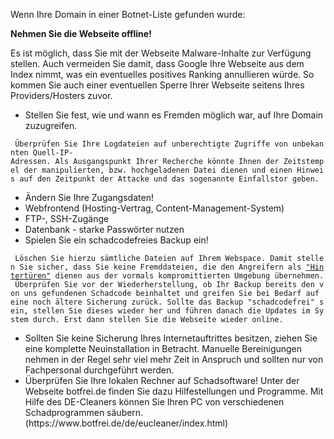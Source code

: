 Wenn Ihre Domain in einer Botnet-Liste gefunden wurde:

<div class="attention">'''Nehmen Sie die Webseite offline!'''</div>

Es ist möglich, dass Sie mit der Webseite Malware-Inhalte zur Verfügung stellen. Auch vermeiden Sie damit, dass Google Ihre Webseite aus dem Index nimmt, was ein eventuelles positives Ranking annullieren würde. So kommen Sie auch einer eventuellen Sperre Ihrer Webseite seitens Ihres Providers/Hosters zuvor.

* Stellen Sie fest, wie und wann es Fremden möglich war, auf Ihre Domain zuzugreifen.
  Überprüfen Sie Ihre Logdateien auf unberechtigte Zugriffe von unbekannten Quell-IP-Adressen. Als Ausgangspunkt Ihrer Recherche könnte Ihnen der Zeitstempel der manipulierten, bzw. hochgeladenen Datei dienen und einen Hinweis auf den Zeitpunkt der Attacke und das sogenannte Einfallstor geben.
* Ändern Sie Ihre Zugangsdaten!
* Webfrontend (Hosting-Vertrag, Content-Management-System)
* FTP-, SSH-Zugänge
* Datenbank - starke Passwörter nutzen
* Spielen Sie ein schadcodefreies Backup ein!
  Löschen Sie hierzu sämtliche Dateien auf Ihrem Webspace. Damit stellen Sie sicher, dass Sie keine Fremddateien, die den Angreifern als [[Backdoor|"Hintertüren"]] dienen aus der vormals kompromittierten Umgebung übernehmen. Überprüfen Sie vor der Wiederherstellung, ob Ihr Backup bereits den von uns gefundenen Schadcode beinhaltet und greifen Sie bei Bedarf auf eine noch ältere Sicherung zurück. Sollte das Backup "schadcodefrei" sein, stellen Sie dieses wieder her und führen danach die Updates im System durch. Erst dann stellen Sie die Webseite wieder online.

* Sollten Sie keine Sicherung Ihres Internetauftrittes besitzen, ziehen Sie eine komplette Neuinstallation in Betracht. Manuelle Bereinigungen nehmen in der Regel sehr viel mehr Zeit in Anspruch und sollten nur von Fachpersonal durchgeführt werden.
* Überprüfen Sie Ihre lokalen Rechner auf Schadsoftware! Unter der Webseite botfrei.de finden Sie dazu Hilfestellungen und Programme. Mit Hilfe des DE-Cleaners können Sie Ihren PC von verschiedenen Schadprogrammen säubern. (https://www.botfrei.de/de/eucleaner/index.html)
